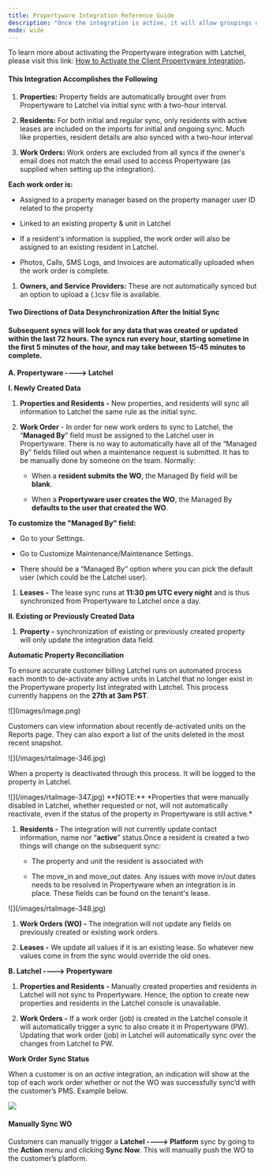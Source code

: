 ```yaml
---
title: Propertyware Integration Reference Guide
description: "Once the integration is active, it will allow groupings of properties. Latchel supports enterprise accounts as long as all the properties the property manager wants to sync with Latchel are in a single location. Latchel does not currently support syncing across multiple locations."
mode: wide
---
```


To learn more about activating the Propertyware integration with Latchel, please visit this link: [How to Activate the Client Propertyware Integration](/s/topic/0TO5e000000h9wqGAA/How-to-Activate-the-Client-Propertyware-Integration)**.**

#### **This Integration Accomplishes the Following**

1. **Properties:** Property fields are automatically brought over from Propertyware to Latchel via initial sync with a two-hour interval.

2. **Residents:** For both initial and regular sync, only residents with active leases are included on the imports for initial and ongoing sync. Much like properties, resident details are also synced with a two-hour interval

3. **Work Orders:** Work orders are excluded from all syncs if the owner's email does not match the email used to access Propertyware (as supplied when setting up the integration).

**Each work order is:**

* Assigned to a property manager based on the property manager user ID related to the property

* Linked to an existing property & unit in Latchel 

* If a resident's information is supplied, the work order will also be assigned to an existing resident in Latchel.

* Photos, Calls, SMS Logs, and Invoices are automatically uploaded when the work order is complete.

1. **Owners, and Service Providers:** These are not automatically synced but an option to upload a (.)csv file is available.

#### **Two Directions of Data Desynchronization After the Initial Sync**

#### Subsequent syncs will look for any data that was created or updated **within the last 72 hours**. The syncs run every hour, starting sometime in the first 5 minutes of the hour, and may take between 15-45 minutes to complete. 

**A. Propertyware ----> Latchel**

**I. Newly Created Data**

1. **Properties and Residents -** New properties, and residents will sync all information to Latchel the same rule as the initial sync.

2. **Work Order** - In order for new work orders to sync to Latchel, the “**Managed By**” field must be assigned to the Latchel user in Propertyware. There is no way to automatically have all of the “Managed By” fields filled out when a maintenance request is submitted. It has to be manually done by someone on the team. Normally:

   * When a **resident submits the WO**, the Managed By field will be **blank**.

   * When a **Propertyware user creates the WO**, the Managed By **defaults to the user that created the WO**.

**To customize the "Managed By" field:**

* Go to your Settings.

* Go to Customize Maintenance/Maintenance Settings.

* There should be a “Managed By” option where you can pick the default user (which could be the Latchel user).

1. **Leases -** The lease sync runs at **11:30 pm UTC every night** and is thus synchronized from Propertyware to Latchel once a day.

**II. Existing or Previously Created Data**

1. **Property -** synchronization of existing or previously created property will only update the integration data field.

**Automatic Property Reconciliation**

To ensure accurate customer billing Latchel runs on automated process each month to de-activate any active units in Latchel that no longer exist in the Propertyware property list integrated with Latchel. This process currently happens on the **27th at 3am PST**.

<Frame as="div">
  ![](images/image.png)
</Frame>

Customers can view information about recently de-activated units on the Reports page. They can also export a list of the units deleted in the most recent snapshot.&#x20;

<Frame>
  ![](/images/rtaImage-346.jpg)
</Frame>

When a property is deactivated through this process. It will be logged to the property in Latchel.

<Frame>
  ![](/images/rtaImage-347.jpg)
</Frame>

<Info>
  **NOTE:** *Properties that were manually disabled in Latchel, whether requested or not, will not automatically reactivate, even if the status of the property in Propertyware is still active.*
</Info>

1. **Residents -** The integration will not currently update contact information, name nor “**active**” status.Once a resident is created a two things will change on the subsequent sync:

   * The property and unit the resident is associated with

   * The move\_in and move\_out dates. Any issues with move in/out dates needs to be resolved in Propertyware when an integration is in place. These fields can be found on the tenant's lease.

<Frame>
  ![](/images/rtaImage-348.jpg)
</Frame>

1. **Work Orders (WO) -** The integration will not update any fields on previously created or existing work orders.

2. **Leases -** We update all values if it is an existing lease. So whatever new values come in from the sync would override the old ones.

**B. Latchel ----> Propertyware**

1. **Properties and Residents -** Manually created properties and residents in Latchel will not sync to Propertyware. Hence, the option to create new properties and residents in the Latchel console is unavailable.

2. **Work Orders -** If a work order (job) is created in the Latchel console it will automatically trigger a sync to also create it in Propertyware (PW). Updating that work order (job) in Latchel will automatically sync over the changes from Latchel to PW.

**Work Order Sync Status**

When a customer is on an *active* integration, an indication will show at the top of each work order whether or not the WO was successfully sync’d with the customer’s PMS. Example below.

<Frame>
  <img src="/images/rtaImage-349.jpg" />
</Frame>

#### **Manually Sync WO**

Customers can manually trigger a **Latchel ----> Platform** sync by going to the **Action** menu and clicking **Sync Now**. This will manually push the WO to the customer’s platform.
